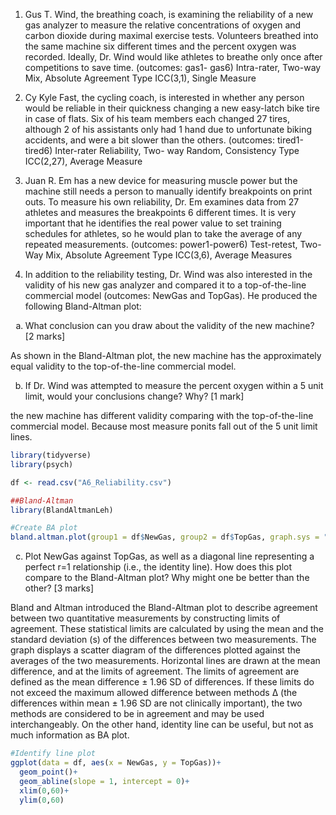 
1. Gus T. Wind, the breathing coach, is examining the reliability of a new gas
analyzer to measure the relative concentrations of oxygen and carbon dioxide
during maximal exercise tests. Volunteers breathed into the same machine six
different times and the percent oxygen was recorded. Ideally, Dr. Wind would like
athletes to breathe only once after competitions to save time. (outcomes: gas1-
gas6)
    Intra-rater, Two-way Mix, Absolute Agreement Type
    ICC(3,1), Single Measure

2. Cy Kyle Fast, the cycling coach, is interested in whether any person would be
reliable in their quickness changing a new easy-latch bike tire in case of flats. Six
of his team members each changed 27 tires, although 2 of his assistants only
had 1 hand due to unfortunate biking accidents, and were a bit slower than the
others. (outcomes: tired1-tired6)
    Inter-rater Reliability, Two- way Random, Consistency Type
    ICC(2,27), Average Measure 

3. Juan R. Em has a new device for measuring muscle power but the machine still
needs a person to manually identify breakpoints on print outs. To measure his
own reliability, Dr. Em examines data from 27 athletes and measures the
breakpoints 6 different times. It is very important that he identifies the real power
value to set training schedules for athletes, so he would plan to take the average
of any repeated measurements. (outcomes: power1-power6)
    Test-retest, Two-Way Mix, Absolute Agreement Type
    ICC(3,6), Average Measures

4. In addition to the reliability testing, Dr. Wind was also interested in the validity of
his new gas analyzer and compared it to a top-of-the-line commercial model
(outcomes: NewGas and TopGas). He produced the following Bland-Altman plot:
a) What conclusion can you draw about the validity of the new machine? [2
marks]

As shown in the Bland-Altman plot, the new machine has the approximately equal validity to the top-of-the-line commercial model.


b) If Dr. Wind was attempted to measure the percent oxygen within a 5 unit
limit, would your conclusions change? Why? [1 mark]

the new machine has different validity comparing with the top-of-the-line commercial model. Because most measure ponits fall out of the 5 unit limit lines.


```r
library(tidyverse)
library(psych)

df <- read.csv("A6_Reliability.csv")

```

```r
##Bland-Altman 
library(BlandAltmanLeh)

#Create BA plot
bland.altman.plot(group1 = df$NewGas, group2 = df$TopGas, graph.sys = "ggplot2")
```


c) Plot NewGas against TopGas, as well as a diagonal line representing a
perfect r=1 relationship (i.e., the identity line). How does this plot compare
to the Bland-Altman plot? Why might one be better than the other? [3
marks]

Bland and Altman introduced the Bland-Altman plot to describe agreement between two quantitative measurements by constructing limits of agreement. These statistical limits are calculated by using the mean and the standard deviation (s) of the differences between two measurements. The graph displays a scatter diagram of the differences plotted against the averages of the two measurements. Horizontal lines are drawn at the mean difference, and at the limits of agreement. The limits of agreement are defined as the mean difference ± 1.96 SD of differences. If these limits do not exceed the maximum allowed difference between methods Δ (the differences within mean ± 1.96 SD are not clinically important), the two methods are considered to be in agreement and may be used interchangeably. On the other hand, identity line can be useful, but not as much information as BA plot. 


```r
#Identify line plot
ggplot(data = df, aes(x = NewGas, y = TopGas))+
  geom_point()+
  geom_abline(slope = 1, intercept = 0)+
  xlim(0,60)+
  ylim(0,60)
```




